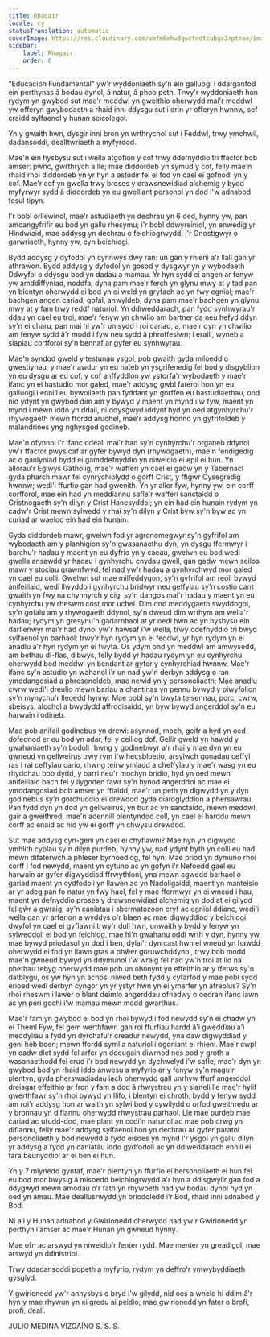 ```yaml
---
title: Rhagair
locale: cy
statusTranslation: automatic
coverImage: https://res.cloudinary.com/xmfm6mhw3gwctndtcubgx2rptnae/image/upload/v1740337243/small_cover_educacion_fundamental_a051170f1c.webp
sidebar:
    label: Rhagair
    order: 0
---
```

"Educación Fundamental" yw'r wyddoniaeth sy'n ein galluogi i ddarganfod ein perthynas â bodau dynol, â natur, â phob peth. Trwy'r wyddoniaeth hon rydym yn gwybod sut mae'r meddwl yn gweithio oherwydd mai'r meddwl yw offeryn gwybodaeth a rhaid inni ddysgu sut i drin yr offeryn hwnnw, sef craidd sylfaenol y hunan seicolegol.

Yn y gwaith hwn, dysgir inni bron yn wrthrychol sut i Feddwl, trwy ymchwil, dadansoddi, dealltwriaeth a myfyrdod.

Mae'n ein hysbysu sut i wella atgofion y cof trwy ddefnyddio tri ffactor bob amser: pwnc, gwrthrych a lle; mae diddordeb yn symud y cof, felly mae'n rhaid rhoi diddordeb yn yr hyn a astudir fel ei fod yn cael ei gofnodi yn y cof. Mae'r cof yn gwella trwy broses y drawsnewidiad alchemig y bydd myfyrwyr sydd â diddordeb yn eu gwelliant personol yn dod i'w adnabod fesul tipyn.

I'r bobl orllewinol, mae'r astudiaeth yn dechrau yn 6 oed, hynny yw, pan amcangyfrifir eu bod yn gallu rhesymu; i'r bobl ddwyreiniol, yn enwedig yr Hindwiaid, mae addysg yn dechrau o feichiogrwydd; i'r Gnostigwyr o garwriaeth, hynny yw, cyn beichiogi.

Bydd addysg y dyfodol yn cynnwys dwy ran: un gan y rhieni a'r llall gan yr athrawon. Bydd addysg y dyfodol yn gosod y dysgwyr yn y wybodaeth Ddwyfol o ddysgu bod yn dadau a mamau. Yr hyn sydd ei angen ar fenyw yw amddiffyniad, noddfa, dyna pam mae'r ferch yn glynu mwy at y tad pan yn blentyn oherwydd ei bod yn ei weld yn gryfach ac yn fwy egnïol; mae'r bachgen angen cariad, gofal, anwyldeb, dyna pam mae'r bachgen yn glynu mwy at y fam trwy reddf naturiol. Yn ddiweddarach, pan fydd synhwyrau'r ddau yn cael eu troi, mae'r fenyw yn chwilio am bartner da neu hefyd ddyn sy'n ei charu, pan mai hi yw'r un sydd i roi cariad, a, mae'r dyn yn chwilio am fenyw sydd â'r modd i fyw neu sydd â phroffesiwn; i eraill, wyneb a siapiau corfforol sy'n bennaf ar gyfer eu synhwyrau.

Mae'n syndod gweld y testunau ysgol, pob gwaith gyda miloedd o gwestiynau, y mae'r awdur yn eu hateb yn ysgrifenedig fel bod y disgyblion yn eu dysgu ar eu cof, y cof anffyddlon yw ystorfa'r wybodaeth y mae'r ifanc yn ei hastudio mor galed, mae'r addysg gwbl faterol hon yn eu galluogi i ennill eu bywoliaeth pan fyddant yn gorffen eu hastudiaethau, ond nid ydynt yn gwybod dim am y bywyd y maent yn mynd i'w fyw, maent yn mynd i mewn iddo yn ddall, ni ddysgwyd iddynt hyd yn oed atgynhyrchu'r rhywogaeth mewn ffordd aruchel, mae'r addysg honno yn gyfrifoldeb y malandrines yng nghysgod godineb.

Mae'n ofynnol i'r ifanc ddeall mai'r had sy'n cynhyrchu'r organeb ddynol yw'r ffactor pwysicaf ar gyfer bywyd dyn (rhywogaeth), mae'n fendigedig ac o ganlyniad bydd ei gamddefnyddio yn niweidio ei epil ei hun. Yn allorau'r Eglwys Gatholig, mae'r wafferi yn cael ei gadw yn y Tabernacl gyda pharch mawr fel cynrychiolydd o gorff Crist, y ffigwr Cysegredig hwnnw; wedi'i ffurfio gan had gwenith. Yn yr allor fyw, hynny yw, ein corff corfforol, mae ein had yn meddiannu safle'r wafferi sanctaidd o Gristnogaeth sy'n dilyn y Crist Hanesyddol; yn ein had ein hunain rydym yn cadw'r Crist mewn sylwedd y rhai sy'n dilyn y Crist byw sy'n byw ac yn curiad ar waelod ein had ein hunain.

Gyda diddordeb mawr, gwelwn fod yr agronomegwyr sy'n gyfrifol am wybodaeth am y planhigion sy'n gwasanaethu dyn, yn dysgu ffermwyr i barchu'r hadau y maent yn eu dyfrio yn y caeau, gwelwn eu bod wedi gwella ansawdd yr hadau i gynhyrchu cnydau gwell, gan gadw mewn seilos mawr y stociau grawnfwyd, fel nad yw'r hadau a gynhyrchwyd mor galed yn cael eu colli. Gwelwn sut mae milfeddygon, sy'n gyfrifol am reoli bywyd anifeiliaid, wedi llwyddo i gynhyrchu bridwyr neu geffylau sy'n costio cant gwaith yn fwy na chynnyrch y cig, sy'n dangos mai'r hadau y maent yn eu cynhyrchu yw rheswm cost mor uchel. Dim ond meddygaeth swyddogol, sy'n gofalu am y rhywogaeth ddynol, sy'n dweud dim wrthym am wella'r hadau; rydym yn gresynu'n gadarnhaol at yr oedi hwn ac yn hysbysu ein darllenwyr mai'r had dynol yw'r hawsaf i'w wella, trwy ddefnyddio tri bwyd sylfaenol yn barhaol: trwy'r hyn rydym yn ei feddwl, yr hyn rydym yn ei anadlu a'r hyn rydym yn ei fwyta. Os ydym ond yn meddwl am amwysedd, am bethau di-flas, dibwys, felly bydd yr hadau rydym yn eu cynhyrchu oherwydd bod meddwl yn bendant ar gyfer y cynhyrchiad hwnnw. Mae'r ifanc sy'n astudio yn wahanol i'r un nad yw'n derbyn addysg o ran ymddangosiad a phresenoldeb, mae newid yn y personoliaeth; Mae anadlu cwrw wedi'i dreulio mewn bariau a chantinas yn pennu bywyd y plwyfolion sy'n mynychu'r lleoedd hynny: Mae pobl sy'n bwyta teisennau, porc, cwrw, sbeisys, alcohol a bwydydd affrodisaidd, yn byw bywyd angerddol sy'n eu harwain i odineb.

Mae pob anifail godinebus yn drewi: asynnod, moch, geifr a hyd yn oed dofednod er eu bod yn adar, fel y ceiliog dof. Gellir gweld yn hawdd y gwahaniaeth sy'n bodoli rhwng y godinebwyr a'r rhai y mae dyn yn eu gwneud yn gellweirus trwy rym i'w hecsbloetio, arsylwch gonadau ceffyl ras i rai ceffylau cario, rhwng teirw ymladd a cheffylau y mae'r wasg yn eu rhyddhau bob dydd, y barri neu'r mochyn bridio, hyd yn oed mewn anifeiliaid bach fel y llygoden fawr sy'n hynod angerddol ac mae ei ymddangosiad bob amser yn ffiaidd, mae'r un peth yn digwydd yn y dyn godinebus sy'n gorchuddio ei drewdod gyda diaroglyddion a phersawrau. Pan fydd dyn yn dod yn gellweirus, yn bur ac yn sanctaidd, mewn meddwl, gair a gweithred, mae'n adennill plentyndod coll, yn cael ei harddu mewn corff ac enaid ac nid yw ei gorff yn chwysu drewdod.

Sut mae addysg cyn-geni yn cael ei chyflawni? Mae hyn yn digwydd ymhlith cyplau sy'n dilyn purdeb, hynny yw, nad ydynt byth yn colli eu had mewn difaterwch a phleser byrhoedlog, fel hyn: Mae priod yn dymuno rhoi corff i fod newydd, maent yn cytuno ac yn gofyn i'r Nefoedd gael eu harwain ar gyfer digwyddiad ffrwythloni, yna mewn agwedd barhaol o gariad maent yn cydfodoli yn llawen ac yn Nadoligaidd, maent yn manteisio ar yr adeg pan fo natur yn fwy hael, fel y mae ffermwyr yn ei wneud i hau, maent yn defnyddio proses y drawsnewidiad alchemig yn dod at ei gilydd fel gŵr a gwraig, sy'n caniatáu i sbermatozoon cryf ac egnïol ddianc, wedi'i wella gan yr arferion a wyddys o'r blaen ac mae digwyddiad y beichiogi dwyfol yn cael ei gyflawni trwy'r dull hwn, unwaith y bydd y fenyw yn sylweddoli ei bod yn feichiog, mae hi'n gwahanu oddi wrth y dyn, hynny yw, mae bywyd priodasol yn dod i ben, dylai'r dyn cast hwn ei wneud yn hawdd oherwydd ei fod yn llawn gras a phŵer goruwchddynol, trwy bob modd mae'n gwneud bywyd yn ddymunol i'w wraig fel nad yw'n troi at lid na phethau tebyg oherwydd mae pob un ohonynt yn effeithio ar y ffetws sy'n datblygu, os yw hyn yn achosi niwed beth fydd y cyfarfod y mae pobl sydd erioed wedi derbyn cyngor yn yr ystyr hwn yn ei ymarfer yn afreolus? Sy'n rhoi rheswm i lawer o blant deimlo angerddau ofnadwy o oedran ifanc iawn ac yn peri gochi i'w mamau mewn modd gwarthus.

Mae'r fam yn gwybod ei bod yn rhoi bywyd i fod newydd sy'n ei chadw yn ei Theml Fyw, fel gem werthfawr, gan roi ffurfiau hardd â'i gweddïau a'i meddyliau a fydd yn dyrchafu'r creadur newydd, yna daw digwyddiad y geni heb boen; mewn ffordd syml a naturiol i ogoniant ei rhieni. Mae'r cwpl yn cadw diet sydd fel arfer yn ddeugain diwrnod nes bod y groth a wasanaethodd fel crud i'r bod newydd yn dychwelyd i'w safle, mae'r dyn yn gwybod bod yn rhaid iddo anwesu a myfyrio ar y fenyw sy'n magu'r plentyn, gyda pherswadiadau iach oherwydd gall unrhyw ffurf angerddol dreisgar effeithio ar fron y fam a dod â rhwystrau yn y sianeli lle mae'r hylif gwerthfawr sy'n rhoi bywyd yn llifo, i blentyn ei chroth, bydd y fenyw sydd am roi'r addysg hon ar waith yn sylwi bod y cywilydd o orfod gweithredu ar y bronnau yn diflannu oherwydd rhwystrau parhaol. Lle mae purdeb mae cariad ac ufudd-dod, mae plant yn codi'n naturiol ac mae pob drwg yn diflannu, felly mae'r addysg sylfaenol hon yn dechrau ar gyfer paratoi personoliaeth y bod newydd a fydd eisoes yn mynd i'r ysgol yn gallu dilyn yr addysg a fydd yn caniatáu iddo gydfodoli ac yn ddiweddarach ennill ei fara beunyddiol ar ei ben ei hun.

Yn y 7 mlynedd gyntaf, mae'r plentyn yn ffurfio ei bersonoliaeth ei hun fel eu bod mor bwysig â misoedd beichiogrwydd a'r hyn a ddisgwylir gan fod a ddygwyd mewn amodau o'r fath yn rhywbeth nad yw bodau dynol hyd yn oed yn amau. Mae deallusrwydd yn briodoledd i'r Bod, rhaid inni adnabod y Bod.

Ni all y Hunan adnabod y Gwirionedd oherwydd nad yw'r Gwirionedd yn perthyn i amser ac mae'r Hunan yn gwneud hynny.

Mae ofn ac arswyd yn niweidio'r fenter rydd. Mae menter yn greadigol, mae arswyd yn ddinistriol.

Trwy ddadansoddi popeth a myfyrio, rydym yn deffro'r ymwybyddiaeth gysglyd.

Y gwirionedd yw'r anhysbys o bryd i'w gilydd, nid oes a wnelo hi ddim â'r hyn y mae rhywun yn ei gredu ai peidio; mae gwirionedd yn fater o brofi, profi, deall.

JULIO MEDINA VIZCAÍNO
S. S. S.

